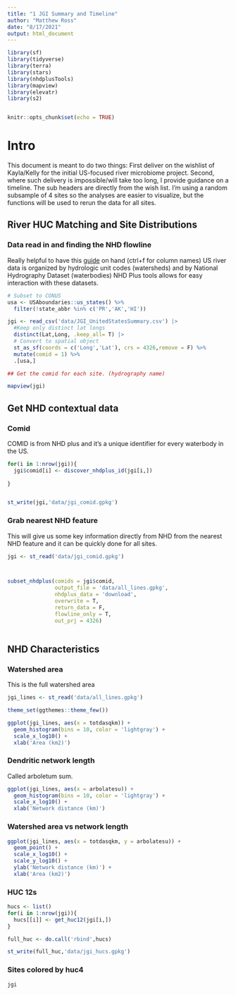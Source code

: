 ```yaml
---
title: "1 JGI Summary and Timeline"
author: "Matthew Ross"
date: "8/17/2021"
output: html_document
---
```


```r

library(sf)
library(tidyverse)
library(terra)
library(stars)
library(nhdplusTools)
library(mapview)
library(elevatr)
library(s2)


knitr::opts_chunk$set(echo = TRUE)
```


# Intro

This document is meant to do two things: First deliver on the wishlist of 
Kayla/Kelly for the initial US-focused river microbiome project.
Second, where such delivery is impossible/will take too long, 
I provide guidance on a timeline. The sub headers are directly from the wish list.
I'm using a random subsample of 4 sites so the analyses are easier to visualize,
but the functions will be used to rerun the data for all sites. 



## River HUC Matching and Site Distributions

### Data read in and finding the NHD flowline

Really helpful to have this [guide](https://s3.amazonaws.com/edap-nhdplus/NHDPlusV21/Documentation/NHDPlusV2_User_Guide.pdf) on hand (ctrl+f for column names)
US river data is organized by hydrologic unit codes (watersheds) and by National Hydrography Dataset (waterbodies)
NHD Plus tools allows for easy interaction with these datasets.


```r
# Subset to CONUS
usa <- USAboundaries::us_states() %>%
  filter(!state_abbr %in% c('PR','AK','HI'))

jgi <- read_csv('data/JGI_UnitedStatesSummary.csv') |>
  #Keep only distinct lat longs
  distinct(Lat,Long, .keep_all= T) |>
  # Convert to spatial object
  st_as_sf(coords = c('Long','Lat'), crs = 4326,remove = F) %>%
  mutate(comid = 1) %>%
  .[usa,]

## Get the comid for each site. (hydrography name)

mapview(jgi)
```


## Get NHD contextual data

### Comid

COMID is from NHD plus and it's a unique identifier for every waterbody
in the US. 

```r
for(i in 1:nrow(jgi)){
  jgi$comid[i] <- discover_nhdplus_id(jgi[i,])
  
}


st_write(jgi,'data/jgi_comid.gpkg')
```


### Grab nearest NHD feature

This will give us some key information directly from NHD from the nearest
NHD feature and it can be quickly done for all sites. 



```r

jgi <- st_read('data/jgi_comid.gpkg')



subset_nhdplus(comids = jgi$comid,
               output_file = 'data/all_lines.gpkg',
               nhdplus_data = 'download',
               overwrite = T,
               return_data = F,
               flowline_only = T,
               out_prj = 4326)
  


```



## NHD Characteristics

### Watershed area

This is the full watershed area

```r

jgi_lines <- st_read('data/all_lines.gpkg')

theme_set(ggthemes::theme_few())

ggplot(jgi_lines, aes(x = totdasqkm)) + 
  geom_histogram(bins = 10, color = 'lightgray') + 
  scale_x_log10() + 
  xlab('Area (km2)')

```

### Dendritic network length

Called arboletum sum. 

```r

ggplot(jgi_lines, aes(x = arbolatesu)) + 
  geom_histogram(bins = 10, color = 'lightgray') + 
  scale_x_log10() + 
  xlab('Network distance (km)')


```


### Watershed area vs network length

```r
ggplot(jgi_lines, aes(x = totdasqkm, y = arbolatesu)) + 
  geom_point() + 
  scale_x_log10() + 
  scale_y_log10() + 
  ylab('Network distance (km)') +
  xlab('Area (km2)')

```


### HUC 12s 

```r

hucs <- list()
for(i in 1:nrow(jgi)){
  hucs[[i]] <- get_huc12(jgi[i,])
}

full_huc <- do.call('rbind',hucs)

st_write(full_huc,'data/jgi_hucs.gpkg')


```


### Sites colored by huc4

```r
jgi



```

